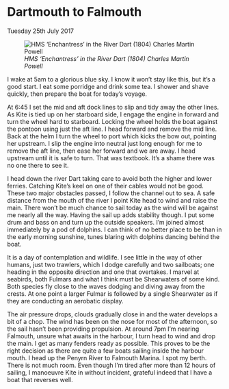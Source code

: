 
# Dartmouth to Falmouth 
Tuesday 25th July 2017

![*HMS ‘Enchantress’ in the River Dart (1804) Charles Martin Powell*](images/TheRiverDart.jpg "The River Dart")

I wake at 5am to a glorious blue sky. I know it won’t stay like this, but it’s a good start. I eat some porridge and drink some tea. I shower and shave quickly, then prepare the boat for today’s voyage.

At 6:45 I set the mid and aft dock lines to slip and tidy away the other lines. As Kite is tied up on her starboard side, I engage the engine in forward and turn the wheel hard to starboard. Locking the wheel holds the boat against the pontoon using just the aft line. I head forward and remove the mid line. Back at the helm I turn the wheel to port which kicks the bow out, pointing her upstream. I slip the engine into neutral just long enough for me to remove the aft line, then ease her forward and we are away. I head upstream until it is safe to turn. That was textbook. It’s a shame there was no one there to see it.

I head down the river Dart taking care to avoid both the higher and lower ferries. Catching Kite’s keel on one of their cables would not be good. These two major obstacles passed, I follow the channel out to sea. A safe distance from the mouth of the river I point Kite head to wind and raise the main. There won’t be much chance to sail today as the wind will be against me nearly all the way. Having the sail up adds stability though. I put some drum and bass on and turn up the outside speakers. I’m joined almost immediately by a pod of dolphins. I can think of no better place to be than in the early morning sunshine, tunes blaring with dolphins dancing behind the boat.

It is a day of contemplation and wildlife. I see little in the way of other humans, just two trawlers, which I dodge carefully and two sailboats; one heading in the opposite direction and one that overtakes. I marvel at seabirds, both Fulmars and what I think must be Shearwaters of some kind. Both species fly close to the waves dodging and diving away from the crests. At one point a larger Fulmar is followed by a single Shearwater as if they are conducting an aerobatic display.

The air pressure drops, clouds gradually close in and the water develops a bit of a chop. The wind has been on the nose for most of the afternoon, so the sail hasn’t been providing propulsion. At around 7pm I’m nearing Falmouth, unsure what awaits in the harbour, I turn head to wind and drop the main. I get as many fenders ready as possible. This proves to be the right decision as there are quite a few boats sailing inside the harbour mouth. I head up the Penyrn River to Falmouth Marina. I spot my berth. There is not much room. Even though I’m tired after more than 12 hours of sailing, I manoeuvre Kite in without incident, grateful indeed that I have a boat that reverses well.
